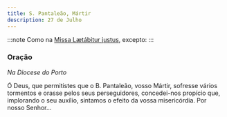 ```yaml
---
title: S. Pantaleão, Mártir
description: 27 de Julho
---
```


:::note
Como na [Missa Lætábitur justus](/missal/comum/5martirnaopontifice2), excepto:
:::

### Oração

_Na Diocese do Porto_

Ó Deus, que permitistes que o B. Pantaleão, vosso Mártir, sofresse vários
tormentos e orasse pelos seus perseguidores, concedei-nos propício que,
implorando o seu auxílio, sintamos o efeito da vossa misericórdia. Por
nosso Senhor...
